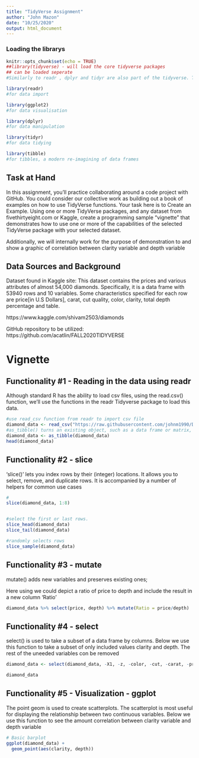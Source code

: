 ---
title: "TidyVerse Assignment"
author: "John Mazon"
date: "10/25/2020"
output: html_document
---
### Loading the librarys

```{r setup, include=FALSE}
knitr::opts_chunk$set(echo = TRUE)
##library(tidyverse) - will load the core tidyverse packages
## can be loaded seperate
#Similarly to readr , dplyr and tidyr are also part of the tidyverse. These packages were loaded in R's memory when we called library(tidyverse)

library(readr)
#for data import

library(ggplot2)
#for data visualisation

library(dplyr)
#for data manipulation

library(tidyr)
#for data tidying

library(tibble)
#for tibbles, a modern re-imagining of data frames
```

## Task at Hand
In this assignment, you’ll practice collaborating around a code project with GitHub.  You could consider our collective work as building out a book of examples on how to use TidyVerse functions.
Your task here is to Create an Example.  Using one or more TidyVerse packages, and any dataset from fivethirtyeight.com or Kaggle, create a programming sample “vignette” that demonstrates how to use one or more of the capabilities of the selected TidyVerse package with your selected dataset. 

Additionally, we will internally work for the purpose of demonstration to 
and show a graphic of correlation between clarity variable and depth variable


## Data Sources and Background
Dataset found in Kaggle site:
This dataset contains the prices and various attributes of almost 54,000 diamonds. Specifically, it is a data frame with 53940 rows and 10 variables. Some characteristics specified for each row are price[in U.S Dollars], carat, cut quality, color, clarity, total depth percentage and table.  

https://www.kaggle.com/shivam2503/diamonds


GitHub repository to be utilized: 
https://github.com/acatlin/FALL2020TIDYVERSE


# Vignette

## Functionality #1 - Reading in the data using readr

Although standard R has the ability to load csv files, using the read.csv() function, we’ll use the functions in the readr Tidyverse package to load this data.

```{r}
#use read_csv function from readr to import csv file
diamond_data <- read_csv("https://raw.githubusercontent.com/johnm1990/DATA607/master/diamonds.csv")
#as_tibble() turns an existing object, such as a data frame or matrix, into a so-called tibble, a data frame with class tbl_df . 
diamond_data <- as_tibble(diamond_data)
head(diamond_data)

```

## Functionality #2 - slice

'slice()' lets you index rows by their (integer) locations. It allows you to select, remove, and duplicate rows. It is accompanied by a number of helpers for common use cases
```{r}
#
slice(diamond_data, 1:8)


#select the first or last rows.
slice_head(diamond_data)
slice_tail(diamond_data)

#randomly selects rows
slice_sample(diamond_data)

```

## Functionality #3 - mutate
mutate() adds new variables and preserves existing ones; 

Here using we could depict a ratio of price to depth and include the result in a new column 'Ratio'
```{r}

diamond_data %>% select(price, depth) %>% mutate(Ratio = price/depth)


```


## Functionality #4 - select
select() is used to take a subset of a data frame by columns.
Below we use this function to take a subset of only included values clarity and depth. The rest of the uneeded variables con be removed
```{r}
diamond_data <- select(diamond_data, -X1, -z, -color, -cut, -carat, -price)

diamond_data

```


## Functionality #5 - Visualization - ggplot
The point geom is used to create scatterplots. The scatterplot is most useful for displaying the relationship between two continuous variables.
Below we use this function to see the amount correlation between clarity variable and depth variable

```{r}

# Basic barplot
ggplot(diamond_data) +
  geom_point(aes(clarity, depth))
  
   

```


